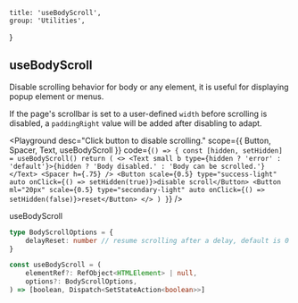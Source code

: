 
	title: 'useBodyScroll',
	group: 'Utilities',
}

## useBodyScroll

Disable scrolling behavior for body or any element, it is useful for displaying popup element or menus.

If the page's scrollbar is set to a user-defined `width` before scrolling is disabled, a `paddingRight` value will be added after disabling to adapt.

<Playground
	desc="Click button to disable scrolling."
	scope={{ Button, Spacer, Text, useBodyScroll }}
	code={`
() => {
  const [hidden, setHidden] = useBodyScroll()
  return (
    <>
      <Text small b type={hidden ? 'error' : 'default'}>{hidden ? 'Body disabled.' : 'Body can be scrolled.'}</Text>
      <Spacer h={.75} />
      <Button scale={0.5} type="success-light" auto onClick={() => setHidden(true)}>disable scroll</Button>
      <Button ml="20px" scale={0.5} type="secondary-light" auto onClick={() => setHidden(false)}>reset</Button>
    </>
  )
}
`}
/>

<Attributes edit="/pages/en-us/hooks/use-body-scroll.mdx">
<Attributes.Title>useBodyScroll</Attributes.Title>

```ts
type BodyScrollOptions = {
	delayReset: number // resume scrolling after a delay, default is 0
}

const useBodyScroll = (
	elementRef?: RefObject<HTMLElement> | null,
	options?: BodyScrollOptions,
) => [boolean, Dispatch<SetStateAction<boolean>>]
```

</Attributes>

